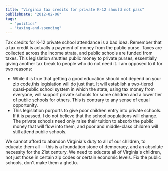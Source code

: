 ```yaml
---
title: "Virginia tax credits for private K-12 should not pass"
publishDate: "2012-02-06"
tags: 
  - "politics"
  - "taxing-and-spending"
---
```


Tax credits for K-12 private school attendance is a bad idea. Remember that a tax credit is actually a payment of money from the public purse. Taxes are collected across the income strata, and public schools are funded from taxes. This legislation shuttles public money to private purses, essentially giving another tax break to people who do not need it. I am opposed to it for two reasons:

- While it is true that getting a good education should not depend on your zip code,this legislation will do just that. It will establish a two-tiered quasi-public school system in which the state, using tax money from everyone, will support private schools for some children and a lower tier of public schools for others. This is contrary to any sense of equal opportunity.
- This legislation purports to give poor children entry into private schools. If it is passed, I do not believe that the school populations will change. The private schools need only raise their tuition to absorb the public money that will flow into them, and poor and middle-class children will still attend public schools.

We cannot afford to abandon Virginia's duty to all of our children, to educate them all -- this is a foundation stone of democracy, and an absolute necessity for the 21st century. We need to educate all of Virginia's children, not just those in certain zip codes or certain economic levels. Fix the public schools, don't make them a ghetto.

